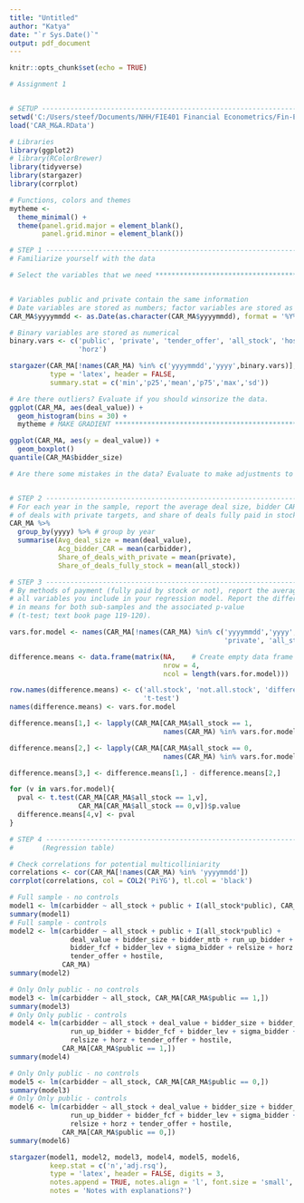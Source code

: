 ```yaml
---
title: "Untitled"
author: "Katya"
date: "`r Sys.Date()`"
output: pdf_document
---
```


```r
knitr::opts_chunk$set(echo = TRUE)
```


```r
# Assignment 1 


# SETUP ------------------------------------------------------------------------
setwd('C:/Users/steef/Documents/NHH/FIE401 Financial Econometrics/Fin-Econ-Assignment-1')
load('CAR_M&A.RData')

# Libraries
library(ggplot2)
# library(RColorBrewer)
library(tidyverse)
library(stargazer)
library(corrplot)

# Functions, colors and themes
mytheme <- 
  theme_minimal() +
  theme(panel.grid.major = element_blank(), 
        panel.grid.minor = element_blank())

# STEP 1 -----------------------------------------------------------------------
# Familiarize yourself with the data

# Select the variables that we need *****************************************************************


# Variables public and private contain the same information
# Date variables are stored as numbers; factor variables are stored as numeric
CAR_MA$yyyymmdd <- as.Date(as.character(CAR_MA$yyyymmdd), format = '%Y%m%d')

# Binary variables are stored as numerical
binary.vars <- c('public', 'private', 'tender_offer', 'all_stock', 'hostile',
                 'horz')

stargazer(CAR_MA[!names(CAR_MA) %in% c('yyyymmdd','yyyy',binary.vars)], 
          type = 'latex', header = FALSE, 
          summary.stat = c('min','p25','mean','p75','max','sd'))

# Are there outliers? Evaluate if you should winsorize the data.
ggplot(CAR_MA, aes(deal_value)) +
  geom_histogram(bins = 30) +
  mytheme # MAKE GRADIENT ****************************************************************************************

ggplot(CAR_MA, aes(y = deal_value)) +
  geom_boxplot()
quantile(CAR_MA$bidder_size)

# Are there some mistakes in the data? Evaluate to make adjustments to the data.


# STEP 2 -----------------------------------------------------------------------
# For each year in the sample, report the average deal size, bidder CAR, share 
# of deals with private targets, and share of deals fully paid in stock.
CAR_MA %>%
  group_by(yyyy) %>% # group by year
  summarise(Avg_deal_size = mean(deal_value),
            Acg_bidder_CAR = mean(carbidder),
            Share_of_deals_with_private = mean(private), 
            Share_of_deals_fully_stock = mean(all_stock))

# STEP 3 -----------------------------------------------------------------------
# By methods of payment (fully paid by stock or not), report the average of 
# all variables you include in your regression model. Report the difference 
# in means for both sub-samples and the associated p-value 
# (t-test; text book page 119-120).

vars.for.model <- names(CAR_MA[!names(CAR_MA) %in% c('yyyymmdd','yyyy', 
                                                     'private', 'all_stock')])

difference.means <- data.frame(matrix(NA,    # Create empty data frame
                                      nrow = 4,
                                      ncol = length(vars.for.model)))

row.names(difference.means) <- c('all.stock', 'not.all.stock', 'differece', 
                                 't-test')
names(difference.means) <- vars.for.model

difference.means[1,] <- lapply(CAR_MA[CAR_MA$all_stock == 1,
                                      names(CAR_MA) %in% vars.for.model], mean)

difference.means[2,] <- lapply(CAR_MA[CAR_MA$all_stock == 0,
                                      names(CAR_MA) %in% vars.for.model], mean)

difference.means[3,] <- difference.means[1,] - difference.means[2,]

for (v in vars.for.model){
  pval <- t.test(CAR_MA[CAR_MA$all_stock == 1,v],
                 CAR_MA[CAR_MA$all_stock == 0,v])$p.value
  difference.means[4,v] <- pval
}

# STEP 4 -----------------------------------------------------------------------
#       (Regression table)

# Check correlations for potential multicolliniarity
correlations <- cor(CAR_MA[!names(CAR_MA) %in% 'yyyymmdd'])
corrplot(correlations, col = COL2('PiYG'), tl.col = 'black')

# Full sample - no controls
model1 <- lm(carbidder ~ all_stock + public + I(all_stock*public), CAR_MA) 
summary(model1)
# Full sample - controls
model2 <- lm(carbidder ~ all_stock + public + I(all_stock*public) + 
               deal_value + bidder_size + bidder_mtb + run_up_bidder + 
               bidder_fcf + bidder_lev + sigma_bidder + relsize + horz + 
               tender_offer + hostile,
             CAR_MA)
summary(model2)

# Only Only public - no controls
model3 <- lm(carbidder ~ all_stock, CAR_MA[CAR_MA$public == 1,]) 
summary(model3)
# Only Only public - controls
model4 <- lm(carbidder ~ all_stock + deal_value + bidder_size + bidder_mtb + 
               run_up_bidder + bidder_fcf + bidder_lev + sigma_bidder + 
               relsize + horz + tender_offer + hostile,
             CAR_MA[CAR_MA$public == 1,])
summary(model4)

# Only Only public - no controls
model5 <- lm(carbidder ~ all_stock, CAR_MA[CAR_MA$public == 0,]) 
summary(model3)
# Only Only public - controls
model6 <- lm(carbidder ~ all_stock + deal_value + bidder_size + bidder_mtb + 
               run_up_bidder + bidder_fcf + bidder_lev + sigma_bidder + 
               relsize + horz + tender_offer + hostile,
             CAR_MA[CAR_MA$public == 0,])
summary(model6)

stargazer(model1, model2, model3, model4, model5, model6,
          keep.stat = c('n','adj.rsq'),
          type = 'latex', header = FALSE, digits = 3,
          notes.append = TRUE, notes.align = 'l', font.size = 'small',
          notes = 'Notes with explanations?')
```

